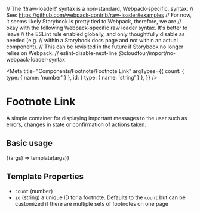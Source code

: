 // The '!!raw-loader!' syntax is a non-standard, Webpack-specific, syntax.
// See: https://github.com/webpack-contrib/raw-loader#examples
// For now, it seems likely Storybook is pretty tied to Webpack, therefore, we are
// okay with the following Webpack-specific raw loader syntax. It's better to leave
// the ESLint rule enabled globally, and only thoughtfully disable as needed (e.g.
// within a Storybook docs page and not within an actual component).
// This can be revisited in the future if Storybook no longer relies on Webpack.
// eslint-disable-next-line @cloudfour/import/no-webpack-loader-syntax

<Meta
  title="Components/Footnote/Footnote Link"
  argTypes={{
    count: { type: { name: 'number' } },
    id: { type: { name: 'string' } },
  }}
/>

# Footnote Link

A simple container for displaying important messages to the user such as errors, changes in state or confirmation of actions taken.

## Basic usage

<Canvas>
  <Story name="Basic" args={{ count: 1 }}
    parameters={{
      docs: {
        source: {
          code: footnoteLinkSource,
        },
      },
    }}>
    {(args) => template(args)}
  </Story>
</Canvas>

## Template Properties

- `count` (number)
- `id` (string) a unique ID for a footnote. Defaults to the `count` but can be customized if there are multiple sets of footnotes on one page
